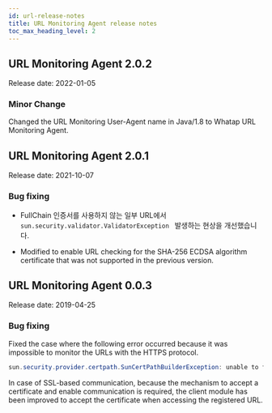 ```yaml
---
id: url-release-notes
title: URL Monitoring Agent release notes
toc_max_heading_level: 2
---
```


## URL Monitoring Agent 2.0.2

Release date: 2022-01-05 

### Minor Change

Changed the URL Monitoring User-Agent name in Java/1.8 to Whatap URL Monitoring Agent. 

## URL Monitoring Agent 2.0.1

Release date: 2021-10-07

### Bug fixing

-   FullChain 인증서를 사용하지 않는 일부 URL에서 `sun.security.validator.ValidatorException ` 발생하는 현상을 개선했습니다.

-   Modified to enable URL checking for the SHA-256 ECDSA algorithm certificate that was not supported in the previous version.

## URL Monitoring Agent 0.0.3

Release date: 2019-04-25

### Bug fixing

Fixed the case where the following error occurred because it was impossible to monitor the URLs with the HTTPS protocol.

```java title='Java'
sun.security.provider.certpath.SunCertPathBuilderException: unable to find valid certification path to requested target
```

In case of SSL-based communication, because the mechanism to accept a certificate and enable communication is required, the client module has been improved to accept the certificate when accessing the registered URL.
